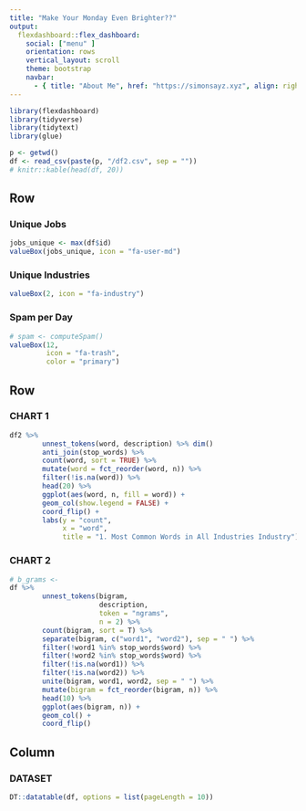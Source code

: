 ```yaml
---
title: "Make Your Monday Even Brighter??"
output: 
  flexdashboard::flex_dashboard:
    social: ["menu" ]
    orientation: rows
    vertical_layout: scroll
    theme: bootstrap
    navbar:
      - { title: "About Me", href: "https://simonsayz.xyz", align: right }
---
```


```r
library(flexdashboard)
library(tidyverse)
library(tidytext)
library(glue)
```

```r
p <- getwd()
df <- read_csv(paste(p, "/df2.csv", sep = ""))
# knitr::kable(head(df, 20))
```

Row
-----------------------------------------------------------------------

### Unique Jobs

```r
jobs_unique <- max(df$id)
valueBox(jobs_unique, icon = "fa-user-md")
```

###  Unique Industries 

```r
valueBox(2, icon = "fa-industry")
```

### Spam per Day

```r
# spam <- computeSpam()
valueBox(12,
         icon = "fa-trash",
         color = "primary")
```

Row 
-----------------------------------------------------------------------
  
### CHART 1
    
```r
df2 %>%
        unnest_tokens(word, description) %>% dim()
        anti_join(stop_words) %>%
        count(word, sort = TRUE) %>%
        mutate(word = fct_reorder(word, n)) %>%
        filter(!is.na(word)) %>%
        head(20) %>%
        ggplot(aes(word, n, fill = word)) +
        geom_col(show.legend = FALSE) +
        coord_flip() +
        labs(y = "count",
             x = "word",
             title = "1. Most Common Words in All Industries Industry")

```

### CHART 2
    
```r
# b_grams <- 
df %>%
        unnest_tokens(bigram,
                      description,
                      token = "ngrams",
                      n = 2) %>%
        count(bigram, sort = T) %>%
        separate(bigram, c("word1", "word2"), sep = " ") %>%
        filter(!word1 %in% stop_words$word) %>%
        filter(!word2 %in% stop_words$word) %>%
        filter(!is.na(word1)) %>%
        filter(!is.na(word2)) %>%
        unite(bigram, word1, word2, sep = " ") %>%
        mutate(bigram = fct_reorder(bigram, n)) %>%
        head(10) %>%
        ggplot(aes(bigram, n)) +
        geom_col() +
        coord_flip()

```

Column 
-----------------------------------------------------------------------
   
### DATASET

```r

DT::datatable(df, options = list(pageLength = 10))

```   


 
